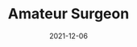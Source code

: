 ---
title: Amateur Surgeon
description: Amateur surgeon is a game about ranking your way up the surgeon ranks after you save a doctor.
date: 2021-12-06
type: Flash
name: amateur-surgeon
credits:
- Game by Adult Swim
---